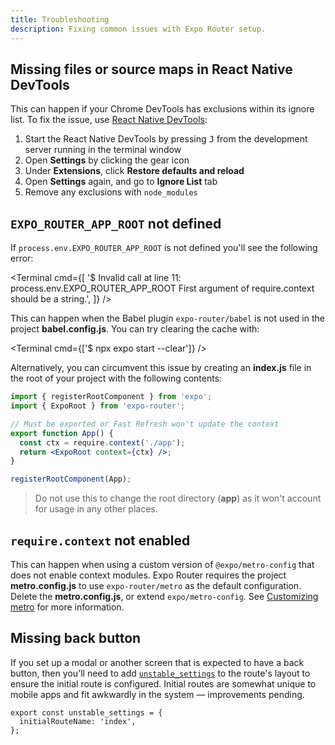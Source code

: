 ```yaml
---
title: Troubleshooting
description: Fixing common issues with Expo Router setup.
---
```



## Missing files or source maps in React Native DevTools

This can happen if your Chrome DevTools has exclusions within its ignore list. To fix the issue, use [React Native DevTools](https://reactnative.dev/docs/react-native-devtools):

1. Start the React Native DevTools by pressing <kbd>J</kbd> from the development server running in the terminal window
2. Open **Settings** by clicking the gear icon
3. Under **Extensions**, click **Restore defaults and reload**
4. Open **Settings** again, and go to **Ignore List** tab
5. Remove any exclusions with `node_modules`

## `EXPO_ROUTER_APP_ROOT` not defined

If `process.env.EXPO_ROUTER_APP_ROOT` is not defined you'll see the following error:

<Terminal
  cmd={[
    '$ Invalid call at line 11: process.env.EXPO_ROUTER_APP_ROOT First argument of require.context should be a string.',
  ]}
/>

This can happen when the Babel plugin `expo-router/babel` is not used in the project **babel.config.js**. You can try clearing the cache with:

<Terminal cmd={['$ npx expo start --clear']} />

Alternatively, you can circumvent this issue by creating an **index.js** file in the root of your project with the following contents:

```jsx index.js
import { registerRootComponent } from 'expo';
import { ExpoRoot } from 'expo-router';

// Must be exported or Fast Refresh won't update the context
export function App() {
  const ctx = require.context('./app');
  return <ExpoRoot context={ctx} />;
}

registerRootComponent(App);
```

> Do not use this to change the root directory (**app**) as it won't account for usage in any other places.

## `require.context` not enabled

This can happen when using a custom version of `@expo/metro-config` that does not enable context modules. Expo Router requires the project **metro.config.js** to use `expo-router/metro` as the default configuration. Delete the **metro.config.js**, or extend `expo/metro-config`. See [Customizing metro](/guides/customizing-metro/) for more information.

## Missing back button

If you set up a modal or another screen that is expected to have a back button, then you'll need to add [`unstable_settings`](/router/advanced/router-settings/) to the route's layout to ensure the initial route is configured. Initial routes are somewhat unique to mobile apps and fit awkwardly in the system &mdash; improvements pending.

```tsx app/_layout.tsx
export const unstable_settings = {
  initialRouteName: 'index',
};
```
